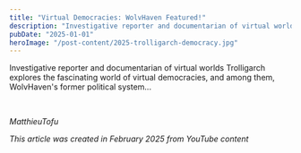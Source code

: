 ```yaml
---
title: "Virtual Democracies: WolvHaven Featured!"
description: "Investigative reporter and documentarian of virtual worlds Trolligarch explores the fascinating world of virtual democracies, and among them, WolvHaven's former political system"
pubDate: "2025-01-01"
heroImage: "/post-content/2025-trolligarch-democracy.jpg"
---
```


Investigative reporter and documentarian of virtual worlds Trolligarch explores the fascinating world of virtual democracies, and among them, WolvHaven's former political system...

<YouTube id="https://youtu.be/ZhFH8pi6Jdo" params="start=1787" />
<br/>

*MatthieuTofu*

*This article was created in February 2025 from YouTube content*
